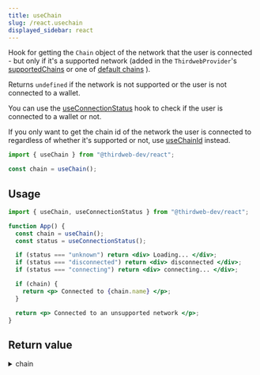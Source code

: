 ```yaml
---
title: useChain
slug: /react.usechain
displayed_sidebar: react
---
```


Hook for getting the `Chain` object of the network that the user is connected - but only if
it's a supported network (added in the `ThirdwebProvider`'s [supportedChains](/react/react.thirdwebprovider#supportedchains-optional) or one of [default chains](/react/react.thirdwebprovider#default-chains) ).

Returns `undefined` if the network is not supported or the user is not connected to a wallet.

You can use the [useConnectionStatus](/react/react.useconnectionstatus) hook to check if the user is connected to a wallet or not.

If you only want to get the chain id of the network the user is connected to regardless of whether it's supported or not, use [useChainId](/react/react.usechainid) instead.

```jsx
import { useChain } from "@thirdweb-dev/react";

const chain = useChain();
```

## Usage

```jsx
import { useChain, useConnectionStatus } from "@thirdweb-dev/react";

function App() {
  const chain = useChain();
  const status = useConnectionStatus();

  if (status === "unknown") return <div> Loading... </div>;
  if (status === "disconnected") return <div> disconnected </div>;
  if (status === "connecting") return <div> connecting... </div>;

  if (chain) {
    return <p> Connected to {chain.name} </p>;
  }

  return <p> Connected to an unsupported network </p>;
}
```

## Return value

<details>
  <summary>chain</summary>
  <div>

An object of type `Chain` from [@thirdweb-dev/chains](https://www.npmjs.com/package/@thirdweb-dev/chains) package containing various information about the network, or `undefined` if the network is not supported or user is not connected to a wallet.

```ts
Chain | undefined;
```

```ts
type Chain = {
  name: string;
  chain: string;
  icon?: {
    url: string;
    width: number;
    height: number;
    format: string;
    sizes?: readonly number[];
  };
  rpc: readonly string[];
  features?: Readonly<Array<{ name: string }>>;
  faucets?: readonly string[];
  nativeCurrency: {
    name: string;
    symbol: string;
    decimals: number;
  };
  infoURL?: string;
  shortName: string;
  chainId: number;
  networkId?: number;
  ens?: {
    registry: string;
  };
  explorers?: Readonly<
    Array<{
      name: string;
      url: string;
      standard: string;
    }>
  >;
  testnet: boolean;
  slug: string;
  slip44?: number;
  status?: string;
};
```

</div>
</details>
